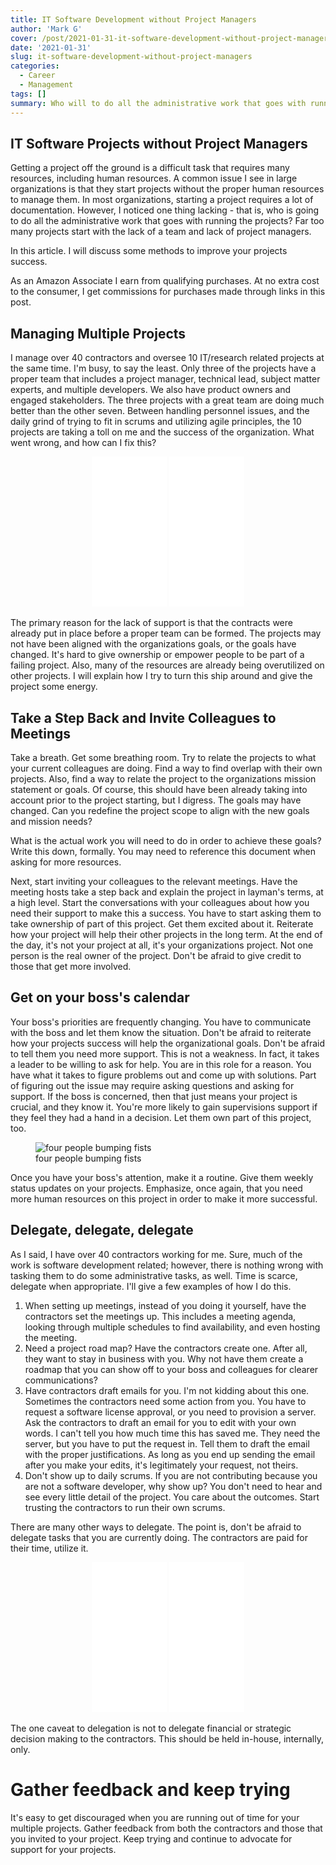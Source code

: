 ```yaml
---
title: IT Software Development without Project Managers
author: 'Mark G'
cover: /post/2021-01-31-it-software-development-without-project-managers.en_files/delegate-1971162_640.jpg
date: '2021-01-31'
slug: it-software-development-without-project-managers
categories:
  - Career
  - Management
tags: []
summary: Who will to do all the administrative work that goes with running projects? Far too many projects start with the lack of a team and lack of project managers.
---
```


<style>
#border_amazon {
    border-style: dashed;
    border-width: 3px;
    border-left-width: 3px;
    border-right-width: 3px;
    border-color: blue;
}
</style>

## IT Software Projects without Project Managers

Getting a project off the ground is a difficult task that requires many resources, including human resources. A common issue I see in large organizations is that they start projects without the proper human resources to manage them. In most organizations, starting a project requires a lot of documentation. However, I noticed one thing lacking - that is, who is going to do all the administrative work that goes with running the projects? Far too many projects start with the lack of a team and lack of project managers.

In this article. I will discuss some methods to improve your projects success.

<p id="border_1">As an Amazon Associate I earn from qualifying purchases. At no extra cost to the consumer, I get commissions for purchases made through links in this post.</p>

## Managing Multiple Projects

I manage over 40 contractors and oversee 10 IT/research related projects at the same time. I&#39;m busy, to say the least. Only three of the projects have a proper team that includes a project manager, technical lead, subject matter experts, and multiple developers. We also have product owners and engaged stakeholders. The three projects with a great team are doing much better than the other seven. Between handling personnel issues, and the daily grind of trying to fit in scrums and utilizing agile principles, the 10 projects are taking a toll on me and the success of the organization. What went wrong, and how can I fix this?

<p align="center"><iframe style="width:120px;height:240px;" marginwidth="0" marginheight="0" scrolling="no" frameborder="0" src="//ws-na.amazon-adsystem.com/widgets/q?ServiceVersion=20070822&OneJS=1&Operation=GetAdHtml&MarketPlace=US&source=ac&ref=qf_sp_asin_til&ad_type=product_link&tracking_id=hatro-20&marketplace=amazon&amp;region=US&placement=1628251840&asins=1628251840&linkId=0112ceee4e82329a4496a691cd7af5d0&show_border=true&link_opens_in_new_window=true&price_color=333333&title_color=0066c0&bg_color=ffffff">
    </iframe><iframe style="width:120px;height:240px;" marginwidth="0" marginheight="0" scrolling="no" frameborder="0" src="//ws-na.amazon-adsystem.com/widgets/q?ServiceVersion=20070822&OneJS=1&Operation=GetAdHtml&MarketPlace=US&source=ac&ref=qf_sp_asin_til&ad_type=product_link&tracking_id=hatro-20&marketplace=amazon&amp;region=US&placement=1783001003&asins=1783001003&linkId=f78dfee8fd15697797f8cd75cd9e40f9&show_border=true&link_opens_in_new_window=true&price_color=333333&title_color=0066c0&bg_color=ffffff">
    </iframe></p>
    

The primary reason for the lack of support is that the contracts were already put in place before a proper team can be formed. The projects may not have been aligned with the organizations goals, or the goals have changed. It&#39;s hard to give ownership or empower people to be part of a failing project. Also, many of the resources are already being overutilized on other projects. I will explain how I try to turn this ship around and give the project some energy.

<!--adsense-->

## Take a Step Back and Invite Colleagues to Meetings

Take a breath. Get some breathing room. Try to relate the projects to what your current colleagues are doing. Find a way to find overlap with their own projects. Also, find a way to relate the project to the organizations mission statement or goals. Of course, this should have been already taking into account prior to the project starting, but I digress. The goals may have changed. Can you redefine the project scope to align with the new goals and mission needs?

What is the actual work you will need to do in order to achieve these goals? Write this down, formally. You may need to reference this document when asking for more resources.

Next, start inviting your colleagues to the relevant meetings. Have the meeting hosts take a step back and explain the project in layman&#39;s terms, at a high level. Start the conversations with your colleagues about how you need their support to make this a success. You have to start asking them to take ownership of part of this project. Get them excited about it. Reiterate how your project will help their other projects in the long term. At the end of the day, it&#39;s not your project at all, it&#39;s your organizations project. Not one person is the real owner of the project. Don&#39;t be afraid to give credit to those that get more involved.

## Get on your boss&#39;s calendar

Your boss&#39;s priorities are frequently changing. You have to communicate with the boss and let them know the situation. Don&#39;t be afraid to reiterate how your projects success will help the organizational goals. Don&#39;t be afraid to tell them you need more support. This is not a weakness. In fact, it takes a leader to be willing to ask for help. You are in this role for a reason. You have what it takes to figure problems out and come up with solutions. Part of figuring out the issue may require asking questions and asking for support. If the boss is concerned, then that just means your project is crucial, and they know it. You&#39;re more likely to gain supervisions support if they feel they had a hand in a decision. Let them own part of this project, too.

![four people bumping fists](/post/2021-01-31-it-software-development-without-project-managers.en_files/paper-3213924_640.jpg)

Once you have your boss&#39;s attention, make it a routine. Give them weekly status updates on your projects. Emphasize, once again, that you need more human resources on this project in order to make it more successful.

## Delegate, delegate, delegate

As I said, I have over 40 contractors working for me. Sure, much of the work is software development related; however, there is nothing wrong with tasking them to do some administrative tasks, as well. Time is scarce, delegate when appropriate. I&#39;ll give a few examples of how I do this.

1. When setting up meetings, instead of you doing it yourself, have the contractors set the meetings up. This includes a meeting agenda, looking through multiple schedules to find availability, and even hosting the meeting.
2. Need a project road map? Have the contractors create one. After all, they want to stay in business with you. Why not have them create a roadmap that you can show off to your boss and colleagues for clearer communications?
3. Have contractors draft emails for you. I&#39;m not kidding about this one. Sometimes the contractors need some action from you. You have to request a software license approval, or you need to provision a server. Ask the contractors to draft an email for you to edit with your own words. I can&#39;t tell you how much time this has saved me. They need the server, but you have to put the request in. Tell them to draft the email with the proper justifications. As long as you end up sending the email after you make your edits, it&#39;s legitimately your request, not theirs.
4. Don&#39;t show up to daily scrums. If you are not contributing because you are not a software developer, why show up? You don&#39;t need to hear and see every little detail of the project. You care about the outcomes. Start trusting the contractors to run their own scrums.

There are many other ways to delegate. The point is, don&#39;t be afraid to delegate tasks that you are currently doing. The contractors are paid for their time, utilize it.

<p align="center"><iframe style="width:120px;height:240px;" marginwidth="0" marginheight="0" scrolling="no" frameborder="0" src="//ws-na.amazon-adsystem.com/widgets/q?ServiceVersion=20070822&OneJS=1&Operation=GetAdHtml&MarketPlace=US&source=ac&ref=qf_sp_asin_til&ad_type=product_link&tracking_id=hatro-20&marketplace=amazon&amp;region=US&placement=1884956327&asins=1884956327&linkId=3c218600ae0c12c24a0cc2adbaa62c4f&show_border=true&link_opens_in_new_window=true&price_color=333333&title_color=0066c0&bg_color=ffffff">
    </iframe><iframe style="width:120px;height:240px;" marginwidth="0" marginheight="0" scrolling="no" frameborder="0" src="//ws-na.amazon-adsystem.com/widgets/q?ServiceVersion=20070822&OneJS=1&Operation=GetAdHtml&MarketPlace=US&source=ac&ref=qf_sp_asin_til&ad_type=product_link&tracking_id=hatro-20&marketplace=amazon&amp;region=US&placement=B00UVXZCPO&asins=B00UVXZCPO&linkId=43901c5caf0eda0a96222ef182dd35c0&show_border=true&link_opens_in_new_window=true&price_color=333333&title_color=0066c0&bg_color=ffffff">
    </iframe></p>

The one caveat to delegation is not to delegate financial or strategic decision making to the contractors. This should be held in-house, internally, only.

# Gather feedback and keep trying

It&#39;s easy to get discouraged when you are running out of time for your multiple projects. Gather feedback from both the contractors and those that you invited to your project. Keep trying and continue to advocate for support for your projects.